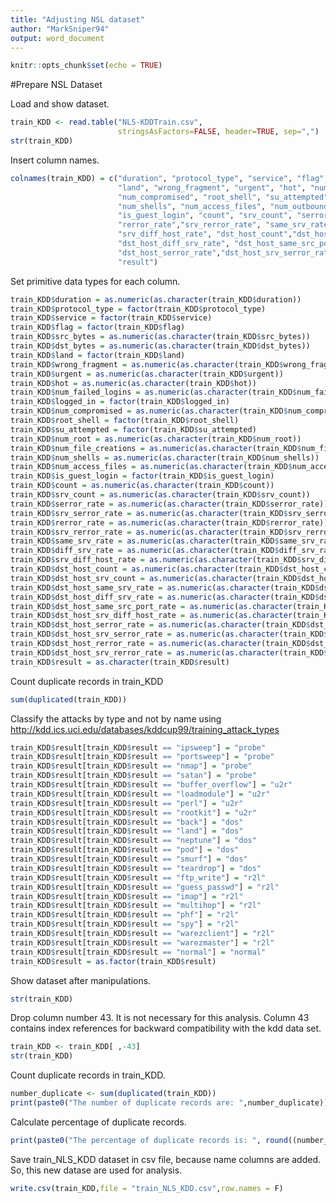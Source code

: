 ```yaml
---
title: "Adjusting NSL dataset"
author: "MarkSniper94"
output: word_document
---
```


```r
knitr::opts_chunk$set(echo = TRUE)
```

#Prepare NSL Dataset

Load and show dataset. 
```r
train_KDD <- read.table("NLS-KDDTrain.csv",
                        stringsAsFactors=FALSE, header=TRUE, sep=",")
str(train_KDD)
```

Insert column names.
```r
colnames(train_KDD) = c("duration", "protocol_type", "service", "flag", "src_bytes", "dst_bytes", 
                        "land", "wrong_fragment", "urgent", "hot", "num_failed_logins", "logged_in", 
                        "num_compromised", "root_shell", "su_attempted", "num_root", "num_file_creations", 
                        "num_shells", "num_access_files", "num_outbound_cmds", "is_hot_login",
                        "is_guest_login", "count", "srv_count", "serror_rate", "srv_serror_rate", 
                        "rerror_rate","srv_rerror_rate", "same_srv_rate", "diff_srv_rate",                        
                        "srv_diff_host_rate", "dst_host_count","dst_host_srv_count","dst_host_same_srv_rate", 
                        "dst_host_diff_srv_rate", "dst_host_same_src_port_rate", "dst_host_srv_diff_host_rate", 
                        "dst_host_serror_rate","dst_host_srv_serror_rate", "dst_host_rerror_rate", "dst_host_srv_rerror_rate", 
                        "result")
```

Set primitive data types for each column.
```r
train_KDD$duration = as.numeric(as.character(train_KDD$duration))
train_KDD$protocol_type = factor(train_KDD$protocol_type)
train_KDD$service = factor(train_KDD$service)
train_KDD$flag = factor(train_KDD$flag)
train_KDD$src_bytes = as.numeric(as.character(train_KDD$src_bytes))
train_KDD$dst_bytes = as.numeric(as.character(train_KDD$dst_bytes))
train_KDD$land = factor(train_KDD$land)
train_KDD$wrong_fragment = as.numeric(as.character(train_KDD$wrong_fragment))
train_KDD$urgent = as.numeric(as.character(train_KDD$urgent))
train_KDD$hot = as.numeric(as.character(train_KDD$hot))
train_KDD$num_failed_logins = as.numeric(as.character(train_KDD$num_failed_logins))
train_KDD$logged_in = factor(train_KDD$logged_in)
train_KDD$num_compromised = as.numeric(as.character(train_KDD$num_compromised))
train_KDD$root_shell = factor(train_KDD$root_shell)
train_KDD$su_attempted = factor(train_KDD$su_attempted)
train_KDD$num_root = as.numeric(as.character(train_KDD$num_root))
train_KDD$num_file_creations = as.numeric(as.character(train_KDD$num_file_creations))
train_KDD$num_shells = as.numeric(as.character(train_KDD$num_shells))
train_KDD$num_access_files = as.numeric(as.character(train_KDD$num_access_files))
train_KDD$is_guest_login = factor(train_KDD$is_guest_login)
train_KDD$count = as.numeric(as.character(train_KDD$count))
train_KDD$srv_count = as.numeric(as.character(train_KDD$srv_count))
train_KDD$serror_rate = as.numeric(as.character(train_KDD$serror_rate))
train_KDD$srv_serror_rate = as.numeric(as.character(train_KDD$srv_serror_rate))
train_KDD$rerror_rate = as.numeric(as.character(train_KDD$rerror_rate))
train_KDD$srv_rerror_rate = as.numeric(as.character(train_KDD$srv_rerror_rate))
train_KDD$same_srv_rate = as.numeric(as.character(train_KDD$same_srv_rate))
train_KDD$diff_srv_rate = as.numeric(as.character(train_KDD$diff_srv_rate))
train_KDD$srv_diff_host_rate = as.numeric(as.character(train_KDD$srv_diff_host_rate))
train_KDD$dst_host_count = as.numeric(as.character(train_KDD$dst_host_count))
train_KDD$dst_host_srv_count = as.numeric(as.character(train_KDD$dst_host_srv_count))
train_KDD$dst_host_same_srv_rate = as.numeric(as.character(train_KDD$dst_host_same_srv_rate))
train_KDD$dst_host_diff_srv_rate = as.numeric(as.character(train_KDD$dst_host_diff_srv_rate))
train_KDD$dst_host_same_src_port_rate = as.numeric(as.character(train_KDD$dst_host_same_src_port_rate))
train_KDD$dst_host_srv_diff_host_rate = as.numeric(as.character(train_KDD$dst_host_srv_diff_host_rate))
train_KDD$dst_host_serror_rate = as.numeric(as.character(train_KDD$dst_host_serror_rate))
train_KDD$dst_host_srv_serror_rate = as.numeric(as.character(train_KDD$dst_host_srv_serror_rate))
train_KDD$dst_host_rerror_rate = as.numeric(as.character(train_KDD$dst_host_rerror_rate))
train_KDD$dst_host_srv_rerror_rate = as.numeric(as.character(train_KDD$dst_host_srv_rerror_rate))
train_KDD$result = as.character(train_KDD$result)
```

Count duplicate records in train_KDD
```r
sum(duplicated(train_KDD))
```

Classify the attacks by type and not by name using <http://kdd.ics.uci.edu/databases/kddcup99/training_attack_types>
```r
train_KDD$result[train_KDD$result == "ipsweep"] = "probe"
train_KDD$result[train_KDD$result == "portsweep"] = "probe"
train_KDD$result[train_KDD$result == "nmap"] = "probe"
train_KDD$result[train_KDD$result == "satan"] = "probe"
train_KDD$result[train_KDD$result == "buffer_overflow"] = "u2r"
train_KDD$result[train_KDD$result == "loadmodule"] = "u2r"
train_KDD$result[train_KDD$result == "perl"] = "u2r"
train_KDD$result[train_KDD$result == "rootkit"] = "u2r"
train_KDD$result[train_KDD$result == "back"] = "dos"
train_KDD$result[train_KDD$result == "land"] = "dos"
train_KDD$result[train_KDD$result == "neptune"] = "dos"
train_KDD$result[train_KDD$result == "pod"] = "dos"
train_KDD$result[train_KDD$result == "smurf"] = "dos"
train_KDD$result[train_KDD$result == "teardrop"] = "dos"
train_KDD$result[train_KDD$result == "ftp_write"] = "r2l"
train_KDD$result[train_KDD$result == "guess_passwd"] = "r2l"
train_KDD$result[train_KDD$result == "imap"] = "r2l"
train_KDD$result[train_KDD$result == "multihop"] = "r2l"
train_KDD$result[train_KDD$result == "phf"] = "r2l"
train_KDD$result[train_KDD$result == "spy"] = "r2l"
train_KDD$result[train_KDD$result == "warezclient"] = "r2l"
train_KDD$result[train_KDD$result == "warezmaster"] = "r2l"
train_KDD$result[train_KDD$result == "normal"] = "normal"
train_KDD$result = as.factor(train_KDD$result)
```

Show dataset after manipulations.
```r
str(train_KDD)
```

Drop column number 43. It is not necessary for this analysis. Column 43 contains index references for backward compatibility with the kdd data set.
```r
train_KDD <- train_KDD[ ,-43]
str(train_KDD)
```

Count duplicate records in train_KDD.
```r
number_duplicate <- sum(duplicated(train_KDD))
print(paste0("The number of duplicate records are: ",number_duplicate))
```

Calculate percentage of duplicate records.
```r
print(paste0("The percentage of duplicate records is: ", round((number_duplicate*100/(nrow(train_KDD))),3)))
```

Save train_NLS_KDD dataset in csv file, because name columns are added. So, this new datase are used for analysis.
```r
write.csv(train_KDD,file = "train_NLS_KDD.csv",row.names = F)
```